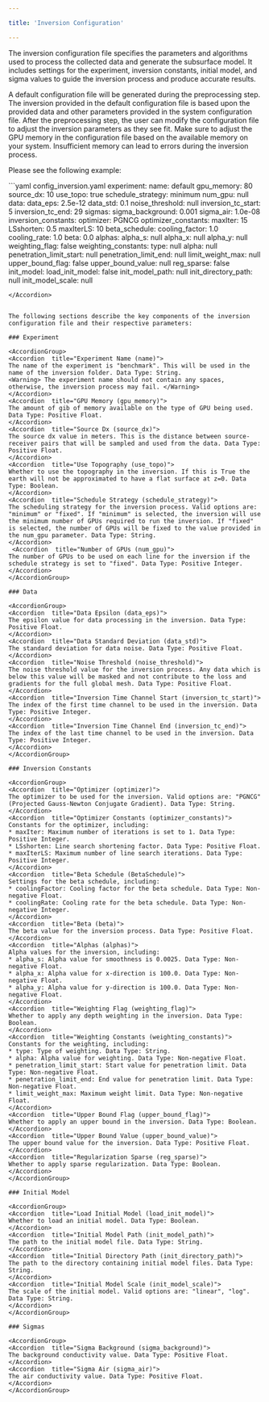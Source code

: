 ```yaml
---

title: 'Inversion Configuration'

---
```


The inversion configuration file specifies the parameters and algorithms used to process the collected data and generate the subsurface model. It includes settings for the experiment, inversion constants, initial model, and sigma values to guide the inversion process and produce accurate results.

<Tip>
A default configuration file will be generated during the preprocessing step. The inversion provided in the default configuration file is based upon the provided data and other parameters provided in the system configuration file. 
After the preprocessing step, the user can modify the configuration file to adjust the inversion parameters as they see fit.
</Tip>

<Warning>
Make sure to adjust the GPU memory in the configuration file based on the available memory on your system. Insufficient memory can lead to errors during the inversion process.
</Warning>

Please see the following example: 

<Accordion title="Example Inversion Configuration File:">
  ```yaml config_inversion.yaml
  experiment:
    name: default
    gpu_memory: 80
    source_dx: 10
    use_topo: true    
    schedule_strategy: minimum
    num_gpu: null
  data:
    data_eps: 2.5e-12
    data_std: 0.1
    noise_threshold: null
    inversion_tc_start: 5
    inversion_tc_end: 29
  sigmas:
    sigma_background: 0.001
    sigma_air: 1.0e-08
  inversion_constants:
    optimizer: PGNCG
    optimizer_constants:
      maxIter: 15
      LSshorten: 0.5
      maxIterLS: 10
    beta_schedule:
      cooling_factor: 1.0
      cooling_rate: 1.0
    beta: 0.0
    alphas:
      alpha_s: null
      alpha_x: null
      alpha_y: null
    weighting_flag: false
    weighting_constants:
      type: null
      alpha: null
      penetration_limit_start: null
      penetration_limit_end: null
      limit_weight_max: null
    upper_bound_flag: false
    upper_bound_value: null
    reg_sparse: false
  init_model:
    load_init_model: false
    init_model_path: null
    init_directory_path: null
    init_model_scale: null

  ```
</Accordion>


The following sections describe the key components of the inversion configuration file and their respective parameters:

### Experiment

<AccordionGroup>
  <Accordion  title="Experiment Name (name)">
  The name of the experiment is "benchmark". This will be used in the name of the inversion folder. Data Type: String.
  <Warning> The experiment name should not contain any spaces, otherwise, the inversion process may fail. </Warning>
  </Accordion>
  <Accordion  title="GPU Memory (gpu_memory)">
  The amount of gib of memory available on the type of GPU being used. Data Type: Positive Float.
  </Accordion>
  <Accordion  title="Source Dx (source_dx)">
  The source dx value in meters. This is the distance between source-receiver pairs that will be sampled and used from the data. Data Type: Positive Float.
  </Accordion>  
  <Accordion  title="Use Topography (use_topo)">
  Whether to use the topography in the inversion. If this is True the earth will not be approximated to have a flat surface at z=0. Data Type: Boolean.
  </Accordion>  
  <Accordion  title="Schedule Strategy (schedule_strategy)">
  The scheduling strategy for the inversion process. Valid options are: "minimum" or "fixed". If "minimum" is selected, the inversion will use the minimum number of GPUs required to run the inversion. If "fixed" is selected, the number of GPUs will be fixed to the value provided in the num_gpu parameter. Data Type: String.
  </Accordion> 
   <Accordion  title="Number of GPUs (num_gpu)">
  The number of GPUs to be used on each line for the inversion if the schedule strategy is set to "fixed". Data Type: Positive Integer.
  </Accordion>  
</AccordionGroup>

### Data

<AccordionGroup>
  <Accordion  title="Data Epsilon (data_eps)">
  The epsilon value for data processing in the inversion. Data Type: Positive Float.
  </Accordion>
  <Accordion  title="Data Standard Deviation (data_std)">
  The standard deviation for data noise. Data Type: Positive Float.
  </Accordion> 
  <Accordion  title="Noise Threshold (noise_threshold)">
  The noise threshold value for the inversion process. Any data which is below this value will be masked and not contribute to the loss and gradients for the full global mesh. Data Type: Positive Float.
  </Accordion>  
  <Accordion  title="Inversion Time Channel Start (inversion_tc_start)">
  The index of the first time channel to be used in the inversion. Data Type: Positive Integer.
  </Accordion>
  <Accordion  title="Inversion Time Channel End (inversion_tc_end)">
  The index of the last time channel to be used in the inversion. Data Type: Positive Integer.
  </Accordion>
</AccordionGroup>

### Inversion Constants

<AccordionGroup>
  <Accordion  title="Optimizer (optimizer)">
  The optimizer to be used for the inversion. Valid options are: "PGNCG" (Projected Gauss-Newton Conjugate Gradient). Data Type: String.
  </Accordion>
  <Accordion  title="Optimizer Constants (optimizer_constants)">
  Constants for the optimizer, including:
  * maxIter: Maximum number of iterations is set to 1. Data Type: Positive Integer.
  * LSshorten: Line search shortening factor. Data Type: Positive Float.
  * maxIterLS: Maximum number of line search iterations. Data Type: Positive Integer.
  </Accordion>
  <Accordion  title="Beta Schedule (BetaSchedule)">
  Settings for the beta schedule, including:
  * coolingFactor: Cooling factor for the beta schedule. Data Type: Non-negative Float.
  * coolingRate: Cooling rate for the beta schedule. Data Type: Non-negative Integer.
  </Accordion>
  <Accordion  title="Beta (beta)">
  The beta value for the inversion process. Data Type: Positive Float.
  </Accordion>
  <Accordion  title="Alphas (alphas)">
  Alpha values for the inversion, including:
  * alpha_s: Alpha value for smoothness is 0.0025. Data Type: Non-negative Float.
  * alpha_x: Alpha value for x-direction is 100.0. Data Type: Non-negative Float.
  * alpha_y: Alpha value for y-direction is 100.0. Data Type: Non-negative Float.
  </Accordion>
  <Accordion  title="Weighting Flag (weighting_flag)">
  Whether to apply any depth weighting in the inversion. Data Type: Boolean.
  </Accordion>
  <Accordion  title="Weighting Constants (weighting_constants)">
  Constants for the weighting, including:
  * type: Type of weighting. Data Type: String.
  * alpha: Alpha value for weighting. Data Type: Non-negative Float.
  * penetration_limit_start: Start value for penetration limit. Data Type: Non-negative Float.
  * penetration_limit_end: End value for penetration limit. Data Type: Non-negative Float.
  * limit_weight_max: Maximum weight limit. Data Type: Non-negative Float.
  </Accordion>
  <Accordion  title="Upper Bound Flag (upper_bound_flag)">
  Whether to apply an upper bound in the inversion. Data Type: Boolean.
  </Accordion>
  <Accordion  title="Upper Bound Value (upper_bound_value)">
  The upper bound value for the inversion. Data Type: Positive Float.
  </Accordion>
  <Accordion  title="Regularization Sparse (reg_sparse)">
  Whether to apply sparse regularization. Data Type: Boolean.
  </Accordion>
</AccordionGroup>

### Initial Model

<AccordionGroup>
  <Accordion  title="Load Initial Model (load_init_model)">
  Whether to load an initial model. Data Type: Boolean.
  </Accordion>
  <Accordion  title="Initial Model Path (init_model_path)">
  The path to the initial model file. Data Type: String.
  </Accordion>
  <Accordion  title="Initial Directory Path (init_directory_path)">
  The path to the directory containing initial model files. Data Type: String.
  </Accordion>
  <Accordion  title="Initial Model Scale (init_model_scale)">
  The scale of the initial model. Valid options are: "linear", "log". Data Type: String.
  </Accordion>
</AccordionGroup>

### Sigmas

<AccordionGroup>
  <Accordion  title="Sigma Background (sigma_background)">
  The background conductivity value. Data Type: Positive Float.
  </Accordion>
  <Accordion  title="Sigma Air (sigma_air)">
  The air conductivity value. Data Type: Positive Float.
  </Accordion>
</AccordionGroup>
